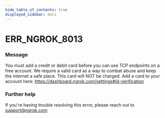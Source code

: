 ```yaml
---
hide_table_of_contents: true
displayed_sidebar: docs
---
```



# ERR_NGROK_8013

### Message

You must add a credit or debit card before you can use TCP endpoints on a free account. We require a valid card as a way to combat abuse and keep the internet a safe place. This card will NOT be charged.
Add a card to your account here: https://dashboard.ngrok.com/settings#id-verification

<ErrorDetails error="err_ngrok_8013" />

### Further help

If you're having trouble resolving this error, please reach out to [support@ngrok.com](mailto:support@ngrok.com?subject=Help%20with%20ERR_NGROK_8013)

